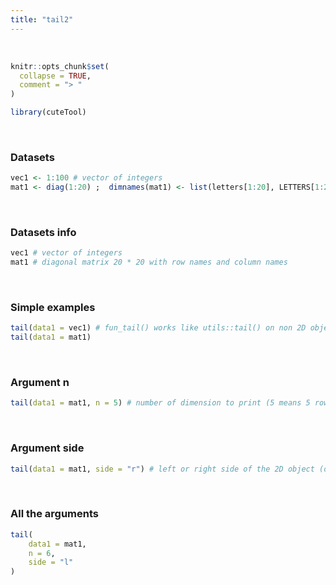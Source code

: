 ---
title: "tail2"
---
<br>
```{r, include = FALSE}
knitr::opts_chunk$set(
  collapse = TRUE,
  comment = "> "
)
```

```{r setup}
library(cuteTool)
```
<br>

### Datasets

```{r}
vec1 <- 1:100 # vector of integers
mat1 <- diag(1:20) ;  dimnames(mat1) <- list(letters[1:20], LETTERS[1:20]) # diagonal matrix 20 * 20 with row names and column names
```
<br>

### Datasets info

```{r}
vec1 # vector of integers
mat1 # diagonal matrix 20 * 20 with row names and column names
```
<br>

### Simple examples

```{r}
tail(data1 = vec1) # fun_tail() works like utils::tail() on non 2D objects
tail(data1 = mat1)
```
<br>

### Argument n

```{r}
tail(data1 = mat1, n = 5) # number of dimension to print (5 means 5 rows and columns)
```
<br>

### Argument side
```{r}
tail(data1 = mat1, side = "r") # left or right side of the 2D object (only for matrix, data frame or table)
```
<br>

### All the arguments
```{r}
tail(
    data1 = mat1, 
    n = 6, 
    side = "l"
)
```

